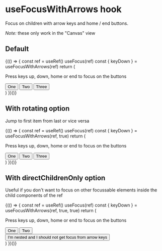 
<Meta title="Utils/useFocusWithArrows hook" component={useFocusWithArrows} />

# useFocusWithArrows hook

Focus on children with arrow keys and home / end buttons.

_Note:_ these only work in the "Canvas" view

## Default

<Canvas>
  <Story name="Default">
    <Fragment>
      {(() => {
        const ref = useRef()
        useFocus(ref)
        const { keyDown } = useFocusWithArrows(ref)
        return (
          <div
            role="button"
            tabIndex={-1}
            onKeyDown={keyDown}
            ref={ref}
            style={{ display: 'flex', flexDirection: 'column', width: '200px' }}
          >
            <p>Press keys up, down, home or end to focus on the buttons</p>
            <Button>One</Button>
            <Button>Two</Button>
            <Button>Three</Button>
          </div>
        )
      })()}
    </Fragment>
  </Story>
</Canvas>

## With rotating option

Jump to first item from last or vice versa

<Canvas>
  <Story name="With rotating option">
    <Fragment>
      {(() => {
        const ref = useRef()
        useFocus(ref)
        const { keyDown } = useFocusWithArrows(ref, true)
        return (
          <div
            role="button"
            tabIndex={-1}
            onKeyDown={keyDown}
            ref={ref}
            style={{ display: 'flex', flexDirection: 'column', width: '200px' }}
          >
            <p>Press keys up, down, home or end to focus on the buttons</p>
            <Button>One</Button>
            <Button>Two</Button>
            <Button>Three</Button>
          </div>
        )
      })()}
    </Fragment>
  </Story>
</Canvas>

## With directChildrenOnly option

Useful if you don't want to focus on other focussable elements inside the child components of the ref

<Canvas>
  <Story name="With directChildrenOnly option">
    <Fragment>
      {(() => {
        const ref = useRef()
        useFocus(ref)
        const { keyDown } = useFocusWithArrows(ref, true, true)
        return (
          <div
            role="button"
            tabIndex={-1}
            onKeyDown={keyDown}
            ref={ref}
            style={{ display: 'flex', flexDirection: 'column', width: '200px' }}
          >
            <p>Press keys up, down, home or end to focus on the buttons</p>
            <Button>One</Button>
            <Button>Two</Button>
            <div>
              <Button>
                I&apos;m nested and I should not get focus from arrow keys
              </Button>
            </div>
          </div>
        )
      })()}
    </Fragment>
  </Story>
</Canvas>
